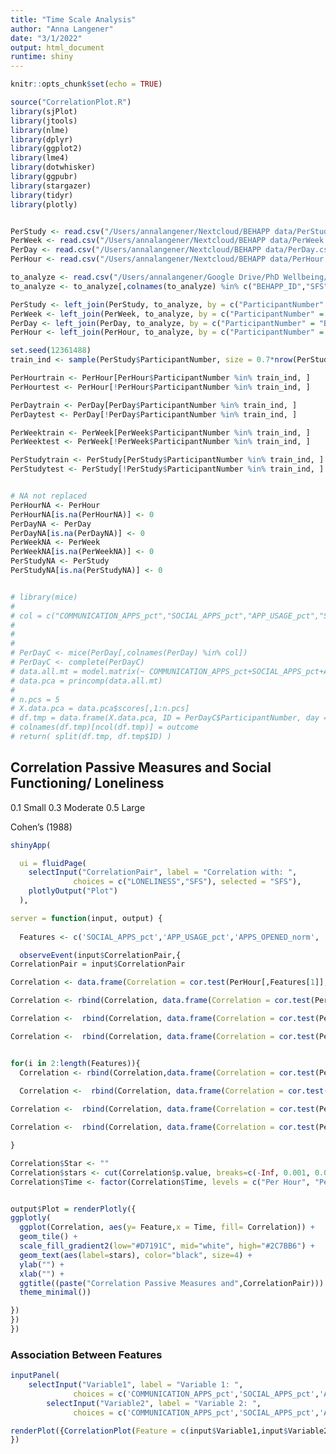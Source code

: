 ```yaml
---
title: "Time Scale Analysis"
author: "Anna Langener"
date: "3/1/2022"
output: html_document
runtime: shiny
---
```


```r
knitr::opts_chunk$set(echo = TRUE)

source("CorrelationPlot.R")
library(sjPlot)
library(jtools)
library(nlme)
library(dplyr)
library(ggplot2)
library(lme4)
library(dotwhisker)
library(ggpubr)
library(stargazer)
library(tidyr)
library(plotly)


PerStudy <- read.csv("/Users/annalangener/Nextcloud/BEHAPP data/PerStudy.csv")
PerWeek <- read.csv("/Users/annalangener/Nextcloud/BEHAPP data/PerWeek.csv")
PerDay <- read.csv("/Users/annalangener/Nextcloud/BEHAPP data/PerDay.csv")
PerHour <- read.csv("/Users/annalangener/Nextcloud/BEHAPP data/PerHour.csv")

to_analyze <- read.csv("/Users/annalangener/Google Drive/PhD Wellbeing/to_analyse.csv")
to_analyze <- to_analyze[,colnames(to_analyze) %in% c("BEHAPP_ID","SFS","LONELINESS")]

PerStudy <- left_join(PerStudy, to_analyze, by = c("ParticipantNumber" = "BEHAPP_ID"),suffix = c("",""))
PerWeek <- left_join(PerWeek, to_analyze, by = c("ParticipantNumber" = "BEHAPP_ID"),suffix = c("",""))
PerDay <- left_join(PerDay, to_analyze, by = c("ParticipantNumber" = "BEHAPP_ID"),suffix = c("",""))
PerHour <- left_join(PerHour, to_analyze, by = c("ParticipantNumber" = "BEHAPP_ID"),suffix = c("",""))

set.seed(12361488)
train_ind <- sample(PerStudy$ParticipantNumber, size = 0.7*nrow(PerStudy))

PerHourtrain <- PerHour[PerHour$ParticipantNumber %in% train_ind, ]
PerHourtest <- PerHour[!PerHour$ParticipantNumber %in% train_ind, ]

PerDaytrain <- PerDay[PerDay$ParticipantNumber %in% train_ind, ]
PerDaytest <- PerDay[!PerDay$ParticipantNumber %in% train_ind, ]

PerWeektrain <- PerWeek[PerWeek$ParticipantNumber %in% train_ind, ]
PerWeektest <- PerWeek[!PerWeek$ParticipantNumber %in% train_ind, ]

PerStudytrain <- PerStudy[PerStudy$ParticipantNumber %in% train_ind, ]
PerStudytest <- PerStudy[!PerStudy$ParticipantNumber %in% train_ind, ]


# NA not replaced
PerHourNA <- PerHour
PerHourNA[is.na(PerHourNA)] <- 0
PerDayNA <- PerDay
PerDayNA[is.na(PerDayNA)] <- 0
PerWeekNA <- PerWeek
PerWeekNA[is.na(PerWeekNA)] <- 0
PerStudyNA <- PerStudy
PerStudyNA[is.na(PerStudyNA)] <- 0


# library(mice)
# 
# col = c("COMMUNICATION_APPS_pct","SOCIAL_APPS_pct","APP_USAGE_pct","SOCIAL_APPS_min","COMMUNICATION_APPS_min","APP_USAGE_min","APPS_OPENED_number","CLUSTER_HOME_pct"," TIME_STATIONARY_pct","CLUSTER_HOME_min","NUMBER_STAYPOINTS_number","UNIQUE_STAYPOINTS_number","TIME_STATIONARY_min","TOTAL_MACHASHES_norm","UNIQUE_MACHASHES_norm","CALL_incoming_pct","CALL_outgoing_pct","CALL_TOTAL_pct","MISSED_CALLS_norm", "ParticipantNumber", "Date")
# 
# 
# 
# PerDayC <- mice(PerDay[,colnames(PerDay) %in% col])
# PerDayC <- complete(PerDayC)
# data.all.mt = model.matrix(~ COMMUNICATION_APPS_pct+SOCIAL_APPS_pct+APP_USAGE_pct+COMMUNICATION_APPS_min+APP_USAGE_min+APPS_OPENED_number+CLUSTER_HOME_pct+CLUSTER_HOME_min+NUMBER_STAYPOINTS_number+UNIQUE_STAYPOINTS_number+TIME_STATIONARY_min+TOTAL_MACHASHES_norm+UNIQUE_MACHASHES_norm+CALL_incoming_pct+CALL_outgoing_pct+CALL_TOTAL_pct+MISSED_CALLS_norm, PerDayC)[,-1]
# data.pca = princomp(data.all.mt)
# 
# n.pcs = 5
# X.data.pca = data.pca$scores[,1:n.pcs]
# df.tmp = data.frame(X.data.pca, ID = PerDayC$ParticipantNumber, day = PerDayC$Date)
# colnames(df.tmp)[ncol(df.tmp)] = outcome
# return( split(df.tmp, df.tmp$ID) )

```


## Correlation Passive Measures and Social Functioning/ Loneliness
0.1 Small
0.3 Moderate
0.5 Large

Cohen's (1988)

```r
shinyApp(

  ui = fluidPage(
    selectInput("CorrelationPair", label = "Correlation with: ",
              choices = c("LONELINESS","SFS"), selected = "SFS"),
    plotlyOutput("Plot")
  ),

server = function(input, output) {
  
  Features <- c('SOCIAL_APPS_pct','APP_USAGE_pct','APPS_OPENED_norm', 'SOCIAL_APPS_min','COMMUNICATION_APPS_pct','COMMUNICATION_APPS_min', 'APP_USAGE_min', 'APPS_OPENED_number','CLUSTER_HOME_pct','NUMBER_STAYPOINTS_norm', 'UNIQUE_STAYPOINTS_norm', 'TIME_STATIONARY_pct','CLUSTER_HOME_min', 'NUMBER_STAYPOINTS_number', 'UNIQUE_STAYPOINTS_number', 'TIME_STATIONARY_min', 'TOTAL_MACHASHES_norm', 'UNIQUE_MACHASHES_norm', 'CALL_incoming_pct', 'CALL_outgoing_pct', 'CALL_TOTAL_pct', 'MISSED_CALLS_norm')

  observeEvent(input$CorrelationPair,{
CorrelationPair = input$CorrelationPair

Correlation <- data.frame(Correlation = cor.test(PerHour[,Features[1]],PerHour[,CorrelationPair])$estimate, p.value = round(cor.test(PerHour[,Features[1]],PerHour[,CorrelationPair])$p.value,2), Feature = Features[1], Time = "Per Hour")

Correlation <- rbind(Correlation, data.frame(Correlation = cor.test(PerDay[,Features[1]],PerDay[,CorrelationPair])$estimate, p.value = round(cor.test(PerDay[,Features[1]],PerDay[,CorrelationPair])$p.value,2), Feature = Features[1], Time = "Per Day"))

Correlation <-  rbind(Correlation, data.frame(Correlation = cor.test(PerWeek[,Features[1]],PerWeek[,CorrelationPair])$estimate, p.value = round(cor.test(PerWeek[,Features[1]],PerWeek[,CorrelationPair])$p.value,2), Feature = Features[1], Time = "Per Week"))

Correlation <-  rbind(Correlation, data.frame(Correlation = cor.test(PerStudy[,Features[1]],PerStudy[,CorrelationPair])$estimate, p.value = round(cor.test(PerStudy[,Features[1]],PerStudy[,CorrelationPair])$p.value,2), Feature = Features[1], Time = "Per Study"))


for(i in 2:length(Features)){
  Correlation <- rbind(Correlation,data.frame(Correlation = cor.test(PerHour[,Features[i]],PerHour[,CorrelationPair])$estimate, p.value = round(cor.test(PerHour[,Features[i]],PerHour[,CorrelationPair])$p.value,2), Feature = Features[i], Time = "Per Hour"))
  
  Correlation <-  rbind(Correlation, data.frame(Correlation = cor.test(PerDay[,Features[i]],PerDay[,CorrelationPair])$estimate, p.value = round(cor.test(PerDay[,Features[i]],PerDay[,CorrelationPair])$p.value,2), Feature = Features[i], Time = "Per Day"))

Correlation <-  rbind(Correlation, data.frame(Correlation = cor.test(PerWeek[,Features[i]],PerWeek[,CorrelationPair])$estimate, p.value = round(cor.test(PerWeek[,Features[i]],PerWeek[,CorrelationPair])$p.value,2), Feature = Features[i], Time = "Per Week"))

Correlation <-  rbind(Correlation, data.frame(Correlation = cor.test(PerStudy[,Features[i]],PerStudy[,CorrelationPair])$estimate, p.value = round(cor.test(PerStudy[,Features[i]],PerStudy[,CorrelationPair])$p.value,2), Feature = Features[i], Time = "Per Study"))

}

Correlation$Star <- ""
Correlation$stars <- cut(Correlation$p.value, breaks=c(-Inf, 0.001, 0.01, 0.05, Inf), label=c("***", "**", "*", ""))
Correlation$Time <- factor(Correlation$Time, levels = c("Per Hour", "Per Day", "Per Week", "Per Study"))


output$Plot = renderPlotly({
ggplotly(
  ggplot(Correlation, aes(y= Feature,x = Time, fill= Correlation)) + 
  geom_tile() +
  scale_fill_gradient2(low="#D7191C", mid="white", high="#2C7BB6") + 
  geom_text(aes(label=stars), color="black", size=4) +
  ylab("") +
  xlab("") +
  ggtitle((paste("Correlation Passive Measures and",CorrelationPair))) +
  theme_minimal())

})
})
})
```


### Association Between Features
```r
inputPanel(
    selectInput("Variable1", label = "Variable 1: ",
              choices = c('COMMUNICATION_APPS_pct','SOCIAL_APPS_pct','APP_USAGE_pct', 'SOCIAL_APPS_min','COMMUNICATION_APPS_min', 'APP_USAGE_min', 'APPS_OPENED_number','CLUSTER_HOME_pct', 'TIME_STATIONARY_pct','CLUSTER_HOME_min', 'NUMBER_STAYPOINTS_number', 'UNIQUE_STAYPOINTS_number', 'TIME_STATIONARY_min', 'TOTAL_MACHASHES_norm', 'UNIQUE_MACHASHES_norm', 'CALL_incoming_pct', 'CALL_outgoing_pct', 'CALL_TOTAL_pct', 'MISSED_CALLS_norm'), selected = "CLUSTER_HOME_pct"),
        selectInput("Variable2", label = "Variable 2: ",
              choices = c('COMMUNICATION_APPS_pct','SOCIAL_APPS_pct','APP_USAGE_pct', 'SOCIAL_APPS_min','COMMUNICATION_APPS_min', 'APP_USAGE_min', 'APPS_OPENED_number','CLUSTER_HOME_pct', 'TIME_STATIONARY_pct','CLUSTER_HOME_min', 'NUMBER_STAYPOINTS_number', 'UNIQUE_STAYPOINTS_number', 'TIME_STATIONARY_min', 'TOTAL_MACHASHES_norm', 'UNIQUE_MACHASHES_norm', 'CALL_incoming_pct', 'CALL_outgoing_pct', 'CALL_TOTAL_pct', 'MISSED_CALLS_norm'), selected = "COMMUNICATION_APPS_pct"))

renderPlot({CorrelationPlot(Feature = c(input$Variable1,input$Variable2),PerHour,PerDay,PerWeek,PerStudy,PerHourNA,PerDayNA,PerWeekNA,PerStudyNA)
})

```



